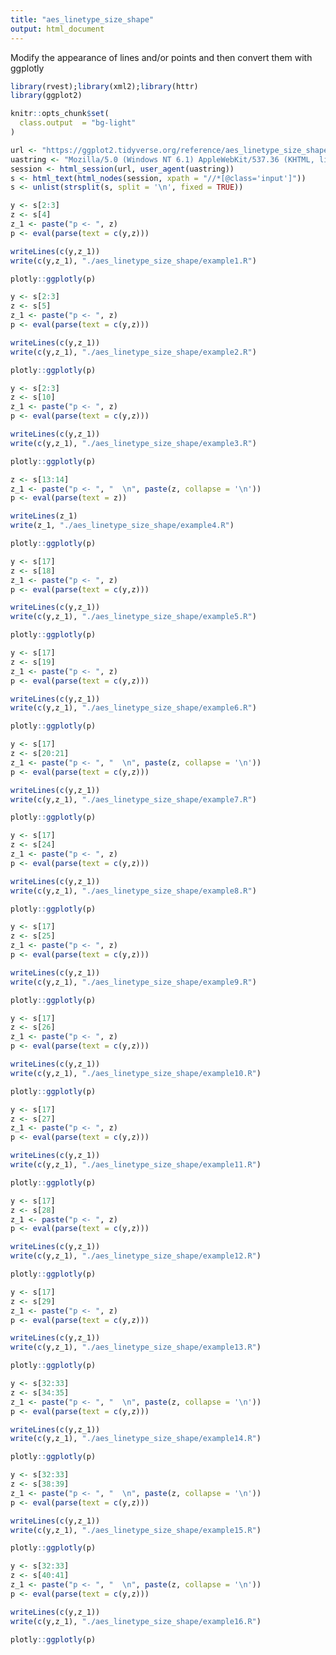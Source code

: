 ```yaml
---
title: "aes_linetype_size_shape"
output: html_document
---
```


Modify the appearance of lines and/or points and then convert them with ggplotly

```r
library(rvest);library(xml2);library(httr)
library(ggplot2)

knitr::opts_chunk$set(
  class.output  = "bg-light"
)
```

```r
url <- "https://ggplot2.tidyverse.org/reference/aes_linetype_size_shape.html"
uastring <- "Mozilla/5.0 (Windows NT 6.1) AppleWebKit/537.36 (KHTML, like Gecko) Chrome/88.0.4324.190 Safari/537.36"
session <- html_session(url, user_agent(uastring))
s <- html_text(html_nodes(session, xpath = "//*[@class='input']"))
s <- unlist(strsplit(s, split = '\n', fixed = TRUE))
```

```r
y <- s[2:3]
z <- s[4]
z_1 <- paste("p <- ", z)
p <- eval(parse(text = c(y,z)))
```

```r
writeLines(c(y,z_1))
write(c(y,z_1), "./aes_linetype_size_shape/example1.R")
```

```r
plotly::ggplotly(p)
```

```r
y <- s[2:3]
z <- s[5]
z_1 <- paste("p <- ", z)
p <- eval(parse(text = c(y,z)))
```

```r
writeLines(c(y,z_1))
write(c(y,z_1), "./aes_linetype_size_shape/example2.R")
```

```r
plotly::ggplotly(p)
```

```r
y <- s[2:3]
z <- s[10]
z_1 <- paste("p <- ", z)
p <- eval(parse(text = c(y,z)))
```

```r
writeLines(c(y,z_1))
write(c(y,z_1), "./aes_linetype_size_shape/example3.R")
```

```r
plotly::ggplotly(p)
```

```r
z <- s[13:14]
z_1 <- paste("p <- ", "  \n", paste(z, collapse = '\n'))
p <- eval(parse(text = z))
```

```r
writeLines(z_1)
write(z_1, "./aes_linetype_size_shape/example4.R")
```

```r
plotly::ggplotly(p)
```

```r
y <- s[17]
z <- s[18]
z_1 <- paste("p <- ", z)
p <- eval(parse(text = c(y,z)))
```

```r
writeLines(c(y,z_1))
write(c(y,z_1), "./aes_linetype_size_shape/example5.R")
```

```r
plotly::ggplotly(p)
```

```r
y <- s[17]
z <- s[19]
z_1 <- paste("p <- ", z)
p <- eval(parse(text = c(y,z)))
```

```r
writeLines(c(y,z_1))
write(c(y,z_1), "./aes_linetype_size_shape/example6.R")
```

```r
plotly::ggplotly(p)
```

```r
y <- s[17]
z <- s[20:21]
z_1 <- paste("p <- ", "  \n", paste(z, collapse = '\n'))
p <- eval(parse(text = c(y,z)))
```

```r
writeLines(c(y,z_1))
write(c(y,z_1), "./aes_linetype_size_shape/example7.R")
```

```r
plotly::ggplotly(p)
```

```r
y <- s[17]
z <- s[24]
z_1 <- paste("p <- ", z)
p <- eval(parse(text = c(y,z)))
```

```r
writeLines(c(y,z_1))
write(c(y,z_1), "./aes_linetype_size_shape/example8.R")
```

```r
plotly::ggplotly(p)
```

```r
y <- s[17]
z <- s[25]
z_1 <- paste("p <- ", z)
p <- eval(parse(text = c(y,z)))
```

```r
writeLines(c(y,z_1))
write(c(y,z_1), "./aes_linetype_size_shape/example9.R")
```

```r
plotly::ggplotly(p)
```

```r
y <- s[17]
z <- s[26]
z_1 <- paste("p <- ", z)
p <- eval(parse(text = c(y,z)))
```

```r
writeLines(c(y,z_1))
write(c(y,z_1), "./aes_linetype_size_shape/example10.R")
```

```r
plotly::ggplotly(p)
```

```r
y <- s[17]
z <- s[27]
z_1 <- paste("p <- ", z)
p <- eval(parse(text = c(y,z)))
```

```r
writeLines(c(y,z_1))
write(c(y,z_1), "./aes_linetype_size_shape/example11.R")
```

```r
plotly::ggplotly(p)
```

```r
y <- s[17]
z <- s[28]
z_1 <- paste("p <- ", z)
p <- eval(parse(text = c(y,z)))
```

```r
writeLines(c(y,z_1))
write(c(y,z_1), "./aes_linetype_size_shape/example12.R")
```

```r
plotly::ggplotly(p)
```

```r
y <- s[17]
z <- s[29]
z_1 <- paste("p <- ", z)
p <- eval(parse(text = c(y,z)))
```

```r
writeLines(c(y,z_1))
write(c(y,z_1), "./aes_linetype_size_shape/example13.R")
```

```r
plotly::ggplotly(p)
```

```r
y <- s[32:33]
z <- s[34:35]
z_1 <- paste("p <- ", "  \n", paste(z, collapse = '\n'))
p <- eval(parse(text = c(y,z)))
```

```r
writeLines(c(y,z_1))
write(c(y,z_1), "./aes_linetype_size_shape/example14.R")
```

```r
plotly::ggplotly(p)
```

```r
y <- s[32:33]
z <- s[38:39]
z_1 <- paste("p <- ", "  \n", paste(z, collapse = '\n'))
p <- eval(parse(text = c(y,z)))
```

```r
writeLines(c(y,z_1))
write(c(y,z_1), "./aes_linetype_size_shape/example15.R")
```

```r
plotly::ggplotly(p)
```

```r
y <- s[32:33]
z <- s[40:41]
z_1 <- paste("p <- ", "  \n", paste(z, collapse = '\n'))
p <- eval(parse(text = c(y,z)))
```

```r
writeLines(c(y,z_1))
write(c(y,z_1), "./aes_linetype_size_shape/example16.R")
```

```r
plotly::ggplotly(p)
```

